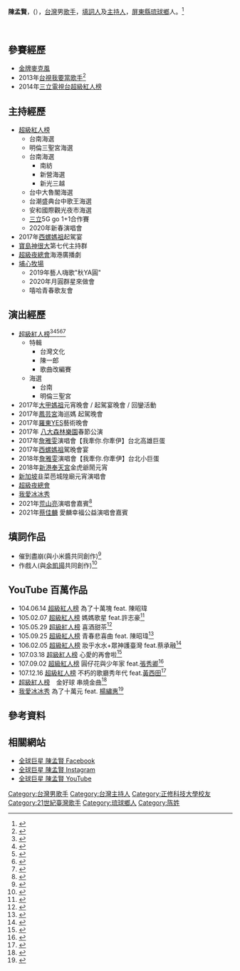 {{About|臺灣男歌手'''陳孟賢'''}}
{{Blpsources|time=2021-02-26}}
{{藝人
| 姓名 = 陳孟賢
| 類型 = 男歌手
| 圖片 = Stan Chen 陳孟賢 - 2021 Taipei Lantern Festival - 2021 (51833982093).jpg
| 圖片尺寸 = 
| 圖片簡介 = 陳孟賢於2021臺北燈節
| 羅馬拼音 = 
| 英文名 = Stan Chen
| 原名 = 陳孟賢
| 籍贯 = 
| 暱稱 = 全球巨星陳孟賢、小賢賢、孟孟男神
| 國籍 = {{ROC}}
| 出生日期 = {{birth_date_and_age|1991|2|17}}
| 出生地點 = {{TWN}}[[屏東縣|屏東縣]][[琉球鄉|琉球鄉]]白沙尾陳厝
| 民族 = 
| 職業 = [[主持人|主持人]]、[[歌手|歌手]]
| 語言 = [[中華民國國語|國語]]、[[閩南語|閩南語]]
| 职业 = [[主持人|主持人]]、[[歌手|歌手]]
| 教育程度 = [[正修科大|正修科技大學]]資訊管理系
| 出道地點 = {{TWN}}
| 出道日期 = 
| 出道作品 = 
| 活躍年代 = 2014年至今
| 音樂類型 = 
| 演奏樂器 = 
| 經紀公司 = 
| 網站 = {{Instagram|stan217s}}<br>{{Facebook|全球巨星陳孟賢}}
| 相關團體 =
| 獎項 = 
| 代表作品 = 單曲<br>《[[催到盡蹦|催到盡蹦]]》<br>改編曲<br>《[[閒話我呸|閒話我呸]]》<br>《[[真愛煞到你|真愛煞到你]]》<br>《[[走鐘|走鐘]]》<br>《[[掛口罩|掛口罩]]》<br>《[[煞煞去|煞煞去]]》<br>《[[麥擱打|麥擱打]]》<br>《[[Just_For_主委|Just For 主委]]》<br>《[[誰是老大|誰是老大]]》<br>《[[切啦切啦|切啦切啦]]》<br>《[[拒絕再玩|拒絕再玩]]》<br>《[[人生自己決定|人生自己決定]]》<br>《[[碎碎唸|碎碎唸]]》<br>《[[我是紅牌|我是紅牌]]》<br>《[[愛錢的某|愛錢的某]]》
}}
'''陳孟賢'''，({{bd|1991年|2月17日|||}}），[[台灣|台灣]]男[[歌手|歌手]]，[[作曲家|填詞人]]及[[主持人|主持人]]，[[屏東縣|屏東縣]][[琉球鄉|琉球鄉]]人。<ref>{{Citation|title=104.06.14 超級紅人榜 陳昭瑋+陳孟賢─為了十萬塊(尤雅)|url=https://www.youtube.com/watch?v=QeC6Ik6Mkn0|accessdate=2021-02-28|language=zh-CN}}</ref>

{{TOCleft}}<br>

== 參賽經歷 ==
* [[金牌麥克風|金牌麥克風]]
*2013年[[台視|台視]][[我要當歌手|我要當歌手]]<ref>{{Cite web|title=陳孟賢 - 參賽選手 - 我要當歌手|url=http://www.ttv.com.tw/drama13/SuperStar/contestants.asp?ID=19481|accessdate=2021-02-28|work=台視|language=en}}</ref>
* 2014年[[三立電視台|三立電視台]][[超級紅人榜|超級紅人榜]]

== 主持經歷 ==
* [[超級紅人榜|超級紅人榜]]
**台南海選 
**明倫三聖宮海選  
**台南海選
***南紡
***新營海選 
***新光三越 
**台中大魯閣海選
**台潮盛典台中歌王海選 
**安和國際觀光夜市海選
**[[三立電視|三立]]5G go 1+1合作賽
**2020年新春演唱會
* 2017年[[西螺|西螺]][[媽祖|媽祖]]起駕宴
* [[寶島神很大|寶島神很大]]第七代主持群
* [[超級夜總會|超級夜總會]]海港廣播劇
*[[埔心牧場|埔心牧場]]
**2019年藝人嗨歌"秋YA圓"
**2020年月圓群星來做會
**嘻哈青春歌友會

== 演出經歷 ==
* [[超級紅人榜|超級紅人榜]]<ref>{{Cite web|title=《紅人榜》陳孟賢海草舞升級螃蟹舞「幫台灣醫護人員加油」 |url=https://star.setn.com/news/893235|accessdate=2021-04-28|date=2021-02-06|last=娛樂星聞|work=star.setn.com|language=zh-Hant}}</ref><ref>{{Cite web|title=陳孟賢、蔡仲憲聯手出擊拚衛冕 于美人竟成三角戀的女主角 |url=https://star.setn.com/news/800368|accessdate=2021-04-28|date=2020-08-21|last=娛樂星聞|work=star.setn.com|language=zh-Hant}}</ref><ref>{{Cite web|title=敲碗成功！大小孟賢首度合體 陳孟賢偕潘彤桐熱舞唱歪歌？ |url=https://www.setn.com/News.aspx?NewsID=929000|accessdate=2021-04-28|date=2021-04-23|last=三立新聞網|work=www.setn.com|language=zh-TW}}</ref><ref>{{Cite web|title=方瑞娥攜妹妹來踢館 陳孟賢化身「小甜甜布蘭噁」覓真愛 |url=https://www.setn.com/News.aspx?NewsID=898893|accessdate=2021-04-28|date=2021-02-19|last=三立新聞網|work=www.setn.com|language=zh-TW}}</ref><ref>{{Cite web|title=陳孟賢改編超狂神曲《忐忑》！資深作詞人許常德自嘆不如！|url=https://www.setn.com/News.aspx?NewsID=835690|accessdate=2021-04-28|date=2020-10-24|last=三立新聞網|work=www.setn.com|language=zh-TW}}</ref> 
** 特輯
*** 台灣文化
*** 陳一郎
*** 歌曲改編賽
** 海選
*** 台南
*** 明倫三聖宮
* 2017年[[大甲媽祖|大甲媽祖]]元宵晚會 / 起駕宴晚會 / 回鑾活動
* 2017年[[鳳芸宮|鳳芸宮]]海巡媽 起駕晚會
* 2017年[[羅東鎮_(台灣)|羅東]]YES藝術晚會
* 2017年 [[八大森林樂園|八大森林樂園]]春節公演
* 2017年[[詹雅雯|詹雅雯]]演唱會【我牽你.你牽伊】台北高雄巨蛋
* 2017年[[西螺福興宮|西螺媽祖]]駕晚會宴
* 2018年[[詹雅雯|詹雅雯]]演唱會【我牽你.你牽伊】台北小巨蛋
* 2018年[[新港奉天宮|新港奉天宮]]金虎爺鬧元宵
* [[新加坡|新加坡]]韭菜芭城隍廟元宵演唱會
* [[超級夜總會|超級夜總會]]
* [[我愛冰冰Show|我愛冰冰秀]]
*2021年[[荒山亮|荒山亮]]演唱會嘉賓<ref>{{Cite web|title=荒山亮撂彭佳慧伴舞 康康奔上台虧「怕黑道」 ｜ 蘋果新聞網 ｜ 蘋果日報|url=https://tw.appledaily.com/entertainment/20210412/FGCE3SS2CNAJLPYKFF5SAOGHJ4/|accessdate=2021-04-28|work=蘋果新聞網|language=zh-tw}}</ref>
*2021年[[蔡佳麟|蔡佳麟]] 愛麟幸福公益演唱會嘉賓

== 填詞作品 ==

* 催到盡崩(與小米醬共同創作)<ref>{{Citation|title=108.08.25 超級紅人榜 陳孟賢-催到盡蹦|url=https://www.youtube.com/watch?v=RJuo3IxXNmU|accessdate=2021-03-10|language=zh-CN}}</ref>
* 作戲人(與[[余凱揚|余凱揚]]共同創作)<ref>{{Citation|title=109.04.19 超級紅人榜 本月主打星 余凱揚訪談+演唱《做戲子》|url=https://www.youtube.com/watch?v=PqoOOZ3HoIU|accessdate=2021-03-10|language=zh-CN}}</ref>

== YouTube 百萬作品 ==

* 104.06.14 [[超級紅人榜|超級紅人榜]] 為了十萬塊 feat. 陳昭瑋 
* 105.02.07 [[超級紅人榜|超級紅人榜]] 媽媽歌星 feat.許志豪<ref>{{Citation|title=105.02.07 超級紅人榜【第三屆男女歌合戰】許志豪+陳孟賢─媽媽歌星|url=https://www.youtube.com/watch?v=M9c10SiPDTI&list=PLaJ_oDbGFyWEYuswKSMFj7y739j1eMVMy&index=43|accessdate=2021-05-02|language=zh-CN}}</ref>
* 105.05.29 [[超級紅人榜|超級紅人榜]] 喜酒甜茶<ref>{{Citation|title=105.05.29 超級紅人榜 陳孟賢─喜酒甜茶(黃西田)|url=https://www.youtube.com/watch?v=88coAsEq71M|accessdate=2021-05-02|language=zh-CN}}</ref>
* 105.09.25 [[超級紅人榜|超級紅人榜]] 青春悲喜曲 feat. 陳昭瑋<ref>{{Citation|title=105.09.25 超級紅人榜 陳昭瑋+陳孟賢─青春悲喜曲(江蕙)|url=https://www.youtube.com/watch?v=EIDIjF3MaO0&list=PLaJ_oDbGFyWEYuswKSMFj7y739j1eMVMy&index=42|accessdate=2021-05-02|language=zh-CN}}</ref>
* 106.02.05 [[超級紅人榜|超級紅人榜]] 妝乎水水+眾神護臺灣 feat.蔡承融<ref>{{Citation|title=106.02.05 超級紅人榜 陳孟賢+蔡承融─妝乎水水(黃妃)+眾神護臺灣(董事長樂團)|url=https://www.youtube.com/watch?v=KeeSFUzn75I&list=PLaJ_oDbGFyWEYuswKSMFj7y739j1eMVMy&index=40|accessdate=2021-05-02|language=zh-CN}}</ref>
* 107.03.18 [[超級紅人榜|超級紅人榜]] 心愛的再會啦<ref>{{Citation|title=107.03.18 超級紅人榜 陳孟賢－心愛的再會啦(伍佰)|url=https://www.youtube.com/watch?v=FXJ-HLUxUts&list=PLaJ_oDbGFyWEYuswKSMFj7y739j1eMVMy&index=59|accessdate=2021-05-02|language=zh-CN}}</ref>
* 107.09.02 [[超級紅人榜|超級紅人榜]] 圓仔花與少年家 feat.[[張秀卿|張秀卿]]<ref>{{Citation|title=107.09.02 超級紅人榜 陳孟賢+張秀卿─圓仔花與少年家(羅時豐+小辣椒)|url=https://www.youtube.com/watch?v=xd0147AmNqg&list=PLaJ_oDbGFyWEYuswKSMFj7y739j1eMVMy&index=41|accessdate=2021-05-02|language=zh-CN}}</ref>
* 107.12.16 [[超級紅人榜|超級紅人榜]] 不朽的歌廳秀年代 feat.[[黃西田|黃西田]]<ref>{{Citation|title=107.12.16 超級紅人榜 黃西田+陳孟賢─不朽的歌廳秀年代(田庄兄哥+天天開心)|url=https://www.youtube.com/watch?v=AgVENeYXa4c&list=PLaJ_oDbGFyWEYuswKSMFj7y739j1eMVMy&index=34|accessdate=2021-05-02|language=zh-CN}}</ref>
* [[超級紅人榜|超級紅人榜]]　金好球 串燒金曲<ref>{{Citation|title=超級紅人榜 全球巨星－陳孟賢 「金好球」串燒金曲|url=https://www.youtube.com/watch?v=yfx2tE4u68I&list=PLaJ_oDbGFyWEYuswKSMFj7y739j1eMVMy&index=30|accessdate=2021-05-02|language=zh-CN}}</ref>
* [[我愛冰冰Show|我愛冰冰秀]] 為了十萬元 feat. [[楊繡惠|楊繡惠]]<ref>{{Citation|title=為了十萬元-陳孟賢.楊繡惠【純享版】 #跟我一起 #宅在家|url=https://www.youtube.com/watch?v=fNsupG4iHvo|accessdate=2021-05-02|language=zh-CN}}</ref>

== 參考資料 ==
{{reflist}}

[[Category:台灣男歌手|Category:台灣男歌手]]
[[Category:台灣主持人|Category:台灣主持人]]
[[Category:正修科技大學校友|Category:正修科技大學校友]]
[[Category:21世紀臺灣歌手|Category:21世紀臺灣歌手]]
[[Category:琉球鄉人|Category:琉球鄉人]]
[[Category:陈姓|Category:陈姓]]

== 相關網站 ==

* [https://www.facebook.com/stan217 全球巨星 陳孟賢 Facebook]
* [https://www.instagram.com/stan217s/ 全球巨星 陳孟賢 Instagram]
* [https://www.youtube.com/channel/UCmvscV-XEGaWrmtruAiL5RQ 全球巨星 陳孟賢 YouTube]